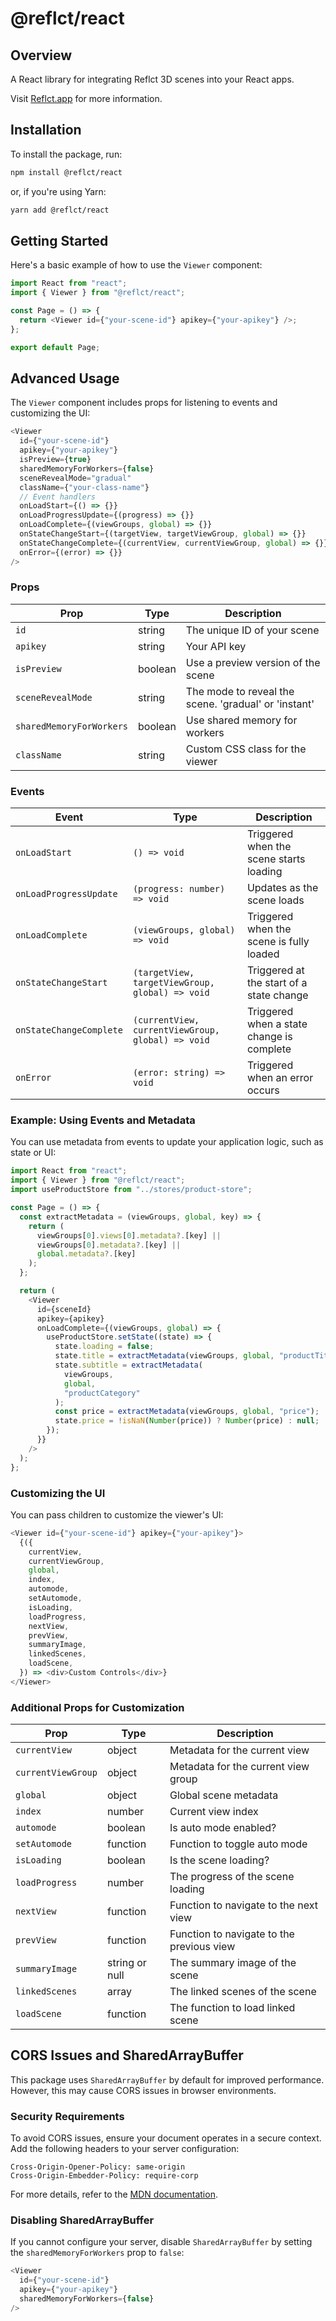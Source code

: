 # @reflct/react

## Overview

A React library for integrating Reflct 3D scenes into your React apps.

Visit [Reflct.app](https://reflct.app) for more information.

## Installation

To install the package, run:

```bash copy
npm install @reflct/react
```

or, if you're using Yarn:

```bash copy
yarn add @reflct/react
```

## Getting Started

Here's a basic example of how to use the `Viewer` component:

```js {2,5}
import React from "react";
import { Viewer } from "@reflct/react";

const Page = () => {
  return <Viewer id={"your-scene-id"} apikey={"your-apikey"} />;
};

export default Page;
```

## Advanced Usage

The `Viewer` component includes props for listening to events and customizing the UI:

```javascript
<Viewer
  id={"your-scene-id"}
  apikey={"your-apikey"}
  isPreview={true}
  sharedMemoryForWorkers={false}
  sceneRevealMode="gradual"
  className={"your-class-name"}
  // Event handlers
  onLoadStart={() => {}}
  onLoadProgressUpdate={(progress) => {}}
  onLoadComplete={(viewGroups, global) => {}}
  onStateChangeStart={(targetView, targetViewGroup, global) => {}}
  onStateChangeComplete={(currentView, currentViewGroup, global) => {}}
  onError={(error) => {}}
/>
```

### Props

| Prop                     | Type    | Description                                          |
| ------------------------ | ------- | ---------------------------------------------------- |
| `id`                     | string  | The unique ID of your scene                          |
| `apikey`                 | string  | Your API key                                         |
| `isPreview`              | boolean | Use a preview version of the scene                   |
| `sceneRevealMode`        | string  | The mode to reveal the scene. 'gradual' or 'instant' |
| `sharedMemoryForWorkers` | boolean | Use shared memory for workers                        |
| `className`              | string  | Custom CSS class for the viewer                      |

### Events

| Event                   | Type                                              | Description                               |
| ----------------------- | ------------------------------------------------- | ----------------------------------------- |
| `onLoadStart`           | `() => void`                                      | Triggered when the scene starts loading   |
| `onLoadProgressUpdate`  | `(progress: number) => void`                      | Updates as the scene loads                |
| `onLoadComplete`        | `(viewGroups, global) => void`                    | Triggered when the scene is fully loaded  |
| `onStateChangeStart`    | `(targetView, targetViewGroup, global) => void`   | Triggered at the start of a state change  |
| `onStateChangeComplete` | `(currentView, currentViewGroup, global) => void` | Triggered when a state change is complete |
| `onError`               | `(error: string) => void`                         | Triggered when an error occurs            |

### Example: Using Events and Metadata

You can use metadata from events to update your application logic, such as state or UI:

```javascript
import React from "react";
import { Viewer } from "@reflct/react";
import useProductStore from "../stores/product-store";

const Page = () => {
  const extractMetadata = (viewGroups, global, key) => {
    return (
      viewGroups[0].views[0].metadata?.[key] ||
      viewGroups[0].metadata?.[key] ||
      global.metadata?.[key]
    );
  };

  return (
    <Viewer
      id={sceneId}
      apikey={apikey}
      onLoadComplete={(viewGroups, global) => {
        useProductStore.setState((state) => {
          state.loading = false;
          state.title = extractMetadata(viewGroups, global, "productTitle");
          state.subtitle = extractMetadata(
            viewGroups,
            global,
            "productCategory"
          );
          const price = extractMetadata(viewGroups, global, "price");
          state.price = !isNaN(Number(price)) ? Number(price) : null;
        });
      }}
    />
  );
};
```

### Customizing the UI

You can pass children to customize the viewer's UI:

```javascript
<Viewer id={"your-scene-id"} apikey={"your-apikey"}>
  {({
    currentView,
    currentViewGroup,
    global,
    index,
    automode,
    setAutomode,
    isLoading,
    loadProgress,
    nextView,
    prevView,
    summaryImage,
    linkedScenes,
    loadScene,
  }) => <div>Custom Controls</div>}
</Viewer>
```

### Additional Props for Customization

| **Prop**           | **Type**       | **Description**                           |
| ------------------ | -------------- | ----------------------------------------- |
| `currentView`      | object         | Metadata for the current view             |
| `currentViewGroup` | object         | Metadata for the current view group       |
| `global`           | object         | Global scene metadata                     |
| `index`            | number         | Current view index                        |
| `automode`         | boolean        | Is auto mode enabled?                     |
| `setAutomode`      | function       | Function to toggle auto mode              |
| `isLoading`        | boolean        | Is the scene loading?                     |
| `loadProgress`     | number         | The progress of the scene loading         |
| `nextView`         | function       | Function to navigate to the next view     |
| `prevView`         | function       | Function to navigate to the previous view |
| `summaryImage`     | string or null | The summary image of the scene            |
| `linkedScenes`     | array          | The linked scenes of the scene            |
| `loadScene`        | function       | The function to load linked scene         |

## CORS Issues and SharedArrayBuffer

This package uses `SharedArrayBuffer` by default for improved performance. However, this may cause CORS issues in browser environments.

### Security Requirements

To avoid CORS issues, ensure your document operates in a secure context. Add the following headers to your server configuration:

```http copy
Cross-Origin-Opener-Policy: same-origin
Cross-Origin-Embedder-Policy: require-corp
```

For more details, refer to the [MDN documentation](https://developer.mozilla.org/en-US/docs/Web/JavaScript/Reference/Global_Objects/SharedArrayBuffer#security_requirements).

### Disabling SharedArrayBuffer

If you cannot configure your server, disable `SharedArrayBuffer` by setting the `sharedMemoryForWorkers` prop to `false`:

```js {4}
<Viewer
  id={"your-scene-id"}
  apikey={"your-apikey"}
  sharedMemoryForWorkers={false}
/>
```

